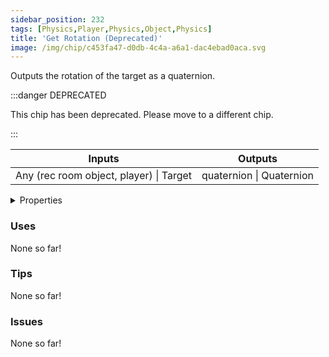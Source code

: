 ```yaml
---
sidebar_position: 232
tags: [Physics,Player,Physics,Object,Physics]
title: 'Get Rotation (Deprecated)'
image: /img/chip/c453fa47-d0db-4c4a-a6a1-dac4ebad0aca.svg
---
```


Outputs the rotation of the target as a quaternion.

:::danger DEPRECATED

This chip has been deprecated. Please move to a different chip.

:::

<IChip uuid="c453fa47-d0db-4c4a-a6a1-dac4ebad0aca"/>

<table><thead><tr><th>Inputs</th><th>Outputs</th></tr></thead><tbody><tr><td>Any (rec room object, player) | Target</td><td>quaternion | Quaternion</td></tr></tbody></table>

<details>
  <summary>Properties</summary>
  <div>
    <div>
    <table>
      <tbody>
        <tr>
          <td>Is beta required?</td>
          <td>No</td>
        </tr>
        <tr>
          <td>Is chip a trolling risk?</td>
          <td>No</td>
        </tr>
        <tr>
          <td>Is chip a role assignment risk?</td>
          <td>No</td>
        </tr>
        <tr>
          <td>Chip UUID</td>
          <td>c453fa47-d0db-4c4a-a6a1-dac4ebad0aca</td>
        </tr>
        <tr>
          <td>Room availability</td>
          <td>Available everywhere</td>
        </tr>
      </tbody>
    </table>
    </div>
  </div>
</details>

### Uses

None so far!

### Tips

None so far!

### Issues

None so far!